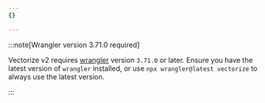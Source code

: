 ```yaml
---
{}

---
```


:::note[Wrangler version 3.71.0 required]


Vectorize v2 requires [wrangler](/workers/wrangler/install-and-update/) version `3.71.0` or later. Ensure you have the latest version of `wrangler` installed, or use `npx wrangler@latest vectorize` to always use the latest version.


:::
